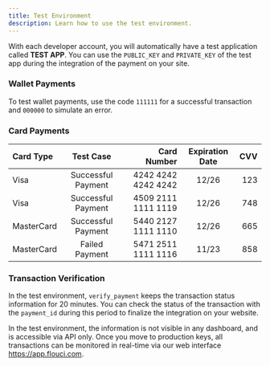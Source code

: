 ```yaml
---
title: Test Environment
description: Learn how to use the test environment.
---
```


With each developer account, you will automatically have a test application called **TEST APP**. You can use the `PUBLIC_KEY` and `PRIVATE_KEY` of the test app during the integration of the payment on your site.

### Wallet Payments

To test wallet payments, use the code `111111` for a successful transaction and `000000` to simulate an error.

### Card Payments

| Card Type   | Test Case          | Card Number     | Expiration Date | CVV |
| :---        |    :----:          |          ---:   | :---:           | ---:|
| Visa        | Successful Payment | 4242 4242 4242 4242| 12/26           | 123 |
| Visa        | Successful Payment | 4509 2111 1111 1119| 12/26           | 748 |
| MasterCard  | Successful Payment | 5440 2127 1111 1110| 12/26           | 665 |
| MasterCard  | Failed Payment     | 5471 2511 1111 1116| 11/23           | 858 |

### Transaction Verification

In the test environment, `verify_payment` keeps the transaction status information for 20 minutes. You can check the status of the transaction with the `payment_id` during this period to finalize the integration on your website.

In the test environment, the information is not visible in any dashboard, and is accessible via API only. Once you move to production keys, all transactions can be monitored in real-time via our web interface https://app.flouci.com. 